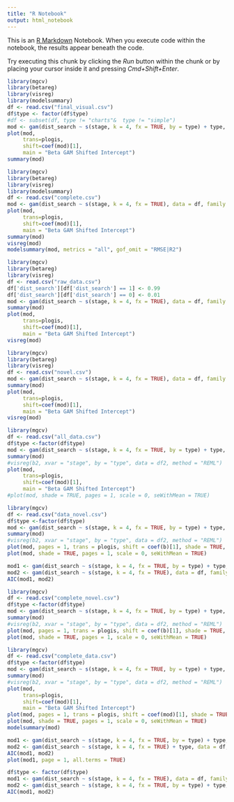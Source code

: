 ```yaml
---
title: "R Notebook"
output: html_notebook
---
```


This is an [R Markdown](http://rmarkdown.rstudio.com) Notebook. When you execute code within the notebook, the results appear beneath the code. 

Try executing this chunk by clicking the *Run* button within the chunk or by placing your cursor inside it and pressing *Cmd+Shift+Enter*. 

```r
library(mgcv)
library(betareg)
library(visreg)
library(modelsummary)
df <- read.csv("final_visual.csv")
df$type <- factor(df$type)
#df <- subset(df, type != "charts"&  type != "simple")
mod <- gam(dist_search ~ s(stage, k = 4, fx = TRUE, by = type) + type, data = df, family = betar(link="logit"), method = "REML")
plot(mod,
     trans=plogis,
     shift=coef(mod)[1],
     main = "Beta GAM Shifted Intercept")
summary(mod)
```



```r
library(mgcv)
library(betareg)
library(visreg)
library(modelsummary)
df <- read.csv("complete.csv")
mod <- gam(dist_search ~ s(stage, k = 4, fx = TRUE), data = df, family = betar(link="logit"), method = "REML")
plot(mod,
     trans=plogis,
     shift=coef(mod)[1],
     main = "Beta GAM Shifted Intercept")
summary(mod)
visreg(mod)
modelsummary(mod, metrics = "all", gof_omit = "RMSE|R2")
```
```r
library(mgcv)
library(betareg)
library(visreg)
df <- read.csv("raw_data.csv")
df['dist_search'][df['dist_search'] == 1] <- 0.99
df['dist_search'][df['dist_search'] == 0] <- 0.01
mod <- gam(dist_search ~ s(stage, k = 4, fx = TRUE), data = df, family = betar(link="logit"), method = "REML")
summary(mod)
plot(mod,
     trans=plogis,
     shift=coef(mod)[1],
     main = "Beta GAM Shifted Intercept")
visreg(mod)
```

```r
library(mgcv)
library(betareg)
library(visreg)
df <- read.csv("novel.csv")
mod <- gam(dist_search ~ s(stage, k = 4, fx = TRUE), data = df, family = quasibinomial(link="logit"), method = "REML")
summary(mod)
plot(mod,
     trans=plogis,
     shift=coef(mod)[1],
     main = "Beta GAM Shifted Intercept")
visreg(mod)
```



```r
library(mgcv)
df <- read.csv("all_data.csv")
df$type <-factor(df$type)
mod <- gam(dist_search ~ s(stage, k = 4, fx = TRUE, by = type) + type, data = df, family = betar(link="logit"), method = "REML")
summary(mod)
#visreg(b2, xvar = "stage", by = "type", data = df2, method = "REML")
plot(mod,
     trans=plogis,
     shift=coef(mod)[1],
     main = "Beta GAM Shifted Intercept")
#plot(mod, shade = TRUE, pages = 1, scale = 0, seWithMean = TRUE)
```
```r
library(mgcv)
df <- read.csv("data_novel.csv")
df$type <-factor(df$type)
mod <- gam(dist_search ~ s(stage, k = 4, fx = TRUE, by = type) + type, data = df, family = betar(link="logit"), method = "REML")
summary(mod)
#visreg(b2, xvar = "stage", by = "type", data = df2, method = "REML")
plot(mod, pages = 1, trans = plogis, shift = coef(b)[1], shade = TRUE, shade.col = "lightgreen", col= "purple")
plot(mod, shade = TRUE, pages = 1, scale = 0, seWithMean = TRUE)
```
```r
mod1 <- gam(dist_search ~ s(stage, k = 4, fx = TRUE, by = type) + type, data = df, family = betar(link="logit"), method = "REML")
mod2 <- gam(dist_search ~ s(stage, k = 4, fx = TRUE), data = df, family = betar(link="logit"), method = "REML")
AIC(mod1, mod2)
```




```r
library(mgcv)
df <- read.csv("complete_novel.csv")
df$type <-factor(df$type)
mod <- gam(dist_search ~ s(stage, k = 4, fx = TRUE, by = type) + type, data = df, family = betar(link="logit"), method = "REML")
summary(mod)
#visreg(b2, xvar = "stage", by = "type", data = df2, method = "REML")
plot(mod, pages = 1, trans = plogis, shift = coef(b)[1], shade = TRUE, shade.col = "lightgreen", col= "purple")
plot(mod, shade = TRUE, pages = 1, scale = 0, seWithMean = TRUE)
```


```r
library(mgcv)
df <- read.csv("complete_data.csv")
df$type <-factor(df$type)
mod <- gam(dist_search ~ s(stage, k = 4, fx = TRUE, by = type) + type, data = df, family = betar(link="logit"), method = "REML")
summary(mod)
#visreg(b2, xvar = "stage", by = "type", data = df2, method = "REML")
plot(mod,
     trans=plogis,
     shift=coef(mod)[1],
     main = "Beta GAM Shifted Intercept")
plot(mod, pages = 1, trans = plogis, shift = coef(mod)[1], shade = TRUE, shade.col = "lightgreen", col= "purple")
plot(mod, shade = TRUE, pages = 1, scale = 0, seWithMean = TRUE)
modelsummary(mod)
```

```r
mod1 <- gam(dist_search ~ s(stage, k = 4, fx = TRUE, by = type) + type, data = df, family = betar(link="logit"), method = "REML")
mod2 <- gam(dist_search ~ s(stage, k = 4, fx = TRUE) + type, data = df, family = betar(link="logit"), method = "REML")
AIC(mod1, mod2)
plot(mod1, page = 1, all.terms = TRUE)
```

```r
df$type <- factor(df$type)
mod1 <- gam(dist_search ~ s(stage, k = 4, fx = TRUE), data = df, family = betar(link="logit"), method = "REML")
mod2 <- gam(dist_search ~ s(stage, k = 4, fx = TRUE, by = type) + type, data = df, family = betar(link="logit"), method = "REML")
AIC(mod1, mod2)
```




